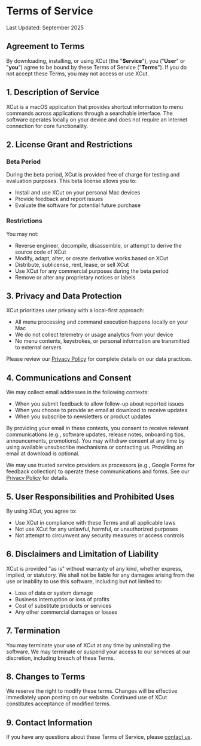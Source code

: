 # Terms of Service

Last Updated: September 2025

## Agreement to Terms

By downloading, installing, or using XCut (the "**Service**"), you ("**User**" or "**you**") agree to be bound by these Terms of Service ("**Terms**"). If you do not accept these Terms, you may not access or use XCut.

## 1. Description of Service

XCut is a macOS application that provides shortcut information to menu commands across applications through a searchable interface. The software operates locally on your device and does not require an internet connection for core functionality.

## 2. License Grant and Restrictions

### Beta Period

During the beta period, XCut is provided free of charge for testing and evaluation purposes. This beta license allows you to:

- Install and use XCut on your personal Mac devices
- Provide feedback and report issues
- Evaluate the software for potential future purchase

### Restrictions

You may not:

- Reverse engineer, decompile, disassemble, or attempt to derive the source code of XCut
- Modify, adapt, alter, or create derivative works based on XCut
- Distribute, sublicense, rent, lease, or sell XCut
- Use XCut for any commercial purposes during the beta period
- Remove or alter any proprietary notices or labels

## 3. Privacy and Data Protection

XCut prioritizes user privacy with a local-first approach:

- All menu processing and command execution happens locally on your Mac
- We do not collect telemetry or usage analytics from your device
- No menu contents, keystrokes, or personal information are transmitted to external servers

Please review our [Privacy Policy](/privacy) for complete details on our data practices.

## 4. Communications and Consent

We may collect email addresses in the following contexts:

- When you submit feedback to allow follow-up about reported issues
- When you choose to provide an email at download to receive updates
- When you subscribe to newsletters or product updates

By providing your email in these contexts, you consent to receive relevant communications (e.g., software updates, release notes, onboarding tips, announcements, promotions). You may withdraw consent at any time by using available unsubscribe mechanisms or contacting us. Providing an email at download is optional.

We may use trusted service providers as processors (e.g., Google Forms for feedback collection) to operate these communications and forms. See our [Privacy Policy](/privacy) for details.

## 5. User Responsibilities and Prohibited Uses

By using XCut, you agree to:

- Use XCut in compliance with these Terms and all applicable laws
- Not use XCut for any unlawful, harmful, or unauthorized purposes
- Not attempt to circumvent any security measures or access controls

## 6. Disclaimers and Limitation of Liability

XCut is provided "as is" without warranty of any kind, whether express, implied, or statutory. We shall not be liable for any damages arising from the use or inability to use this software, including but not limited to:

- Loss of data or system damage
- Business interruption or loss of profits
- Cost of substitute products or services
- Any other commercial damages or losses

## 7. Termination

You may terminate your use of XCut at any time by uninstalling the software. We may terminate or suspend your access to our services at our discretion, including breach of these Terms.

## 8. Changes to Terms

We reserve the right to modify these terms. Changes will be effective immediately upon posting on our website. Continued use of XCut constitutes acceptance of modified terms.

## 9. Contact Information

If you have any questions about these Terms of Service, please [contact us](/feedback).
